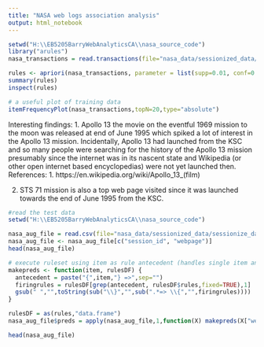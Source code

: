 ```yaml
---
title: "NASA web logs association analysis"
output: html_notebook
---
```



```r
setwd("H:\\EB5205BarryWebAnalyticsCA\\nasa_source_code")
library("arules")
nasa_transactions = read.transactions(file="nasa_data/sessionized_data/sessionize_date_july.csv",rm.duplicates=TRUE, format="single", sep=",", cols=c("session_id","webpage"));
```
```r
rules <- apriori(nasa_transactions, parameter = list(supp=0.01, conf=0.01, minlen=2))
summary(rules)
inspect(rules)
```
```r
# a useful plot of training data
itemFrequencyPlot(nasa_transactions,topN=20,type="absolute")
```
Interesting findings:
1. Apollo 13 the movie on the eventful 1969 mission to the moon was released at end of June 1995 which spiked a lot of interest in the Apollo 13 mission. Incidentally, Apollo 13 had launched from the KSC and so many people were searching for the history of the Apollo 13 mission presumably since the internet was in its nascent state and Wikipedia (or other open internet based encyclopedias) were not yet launched then.
References: 1. https://en.wikipedia.org/wiki/Apollo_13_(film)

2. STS 71 mission is also a top web page visited since it was launched towards the end of June 1995 from the KSC.






```r
#read the test data
setwd("H:\\EB5205BarryWebAnalyticsCA\\nasa_source_code")

nasa_aug_file = read.csv(file="nasa_data/sessionized_data/sessionize_date_aug.csv")
nasa_aug_file <- nasa_aug_file[c("session_id", "webpage")]
head(nasa_aug_file)
```
```r
# execute ruleset using item as rule antecedent (handles single item antecedents only)
makepreds <- function(item, rulesDF) {
  antecedent = paste("{",item,"} =>",sep="") 
  firingrules = rulesDF[grep(antecedent, rulesDF$rules,fixed=TRUE),1]
  gsub(" ","",toString(sub("\\}","",sub(".*=> \\{","",firingrules))))
}

rulesDF = as(rules,"data.frame")
nasa_aug_file$preds = apply(nasa_aug_file,1,function(X) makepreds(X["webpage"], rulesDF))
```

```r
head(nasa_aug_file)
```



